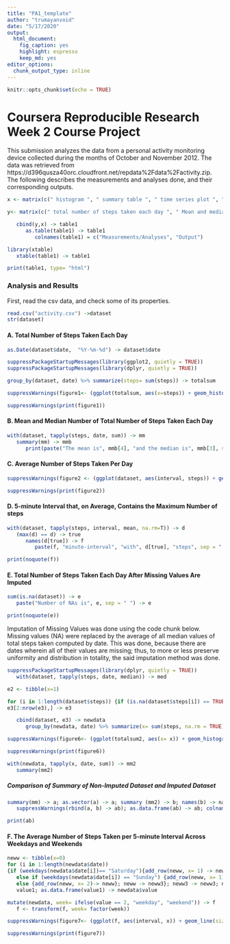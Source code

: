 ---
title: "PA1_template"
author: "trumayanvoid"
date: "5/17/2020"
output:
  html_document: 
    fig_caption: yes
    highlight: espresso
    keep_md: yes
editor_options: 
  chunk_output_type: inline
---

```{r setup, include=FALSE, fig.keep='all'}
knitr::opts_chunk$set(echo = TRUE)
```

Coursera Reproducible Research Week 2 Course Project
=========================================================================

This submission analyzes the data from a personal activity monitoring device collected during the months of October and November 2012. The data was retrieved from https://d396qusza40orc.cloudfront.net/repdata%2Fdata%2Factivity.zip. The following describes the measurements and analyses done, and their corresponding outputs. 

```{r showtable, echo=FALSE, results='asis'}
x <- matrix(c(" histogram ", " summary table ", " time series plot ", " summary ", " histogram ", " panel plot " ))

y<- matrix(c(" total number of steps taken each day ", " Mean and median number of steps taken each day ", " average number of steps taken ", " 5-minute interval that, on average, contains the maximum number of steps ", " total number of steps taken each day after missing values are imputed ", " the average number of steps taken per 5-minute interval across weekdays and weekends " ))

   cbind(y,x) -> table1
      as.table(table1) -> table1
         colnames(table1) = c("Measurements/Analyses", "Output")

library(xtable)
   xtable(table1) -> table1

print(table1, type= "html")
```

### Analysis and Results

First, read the csv data, and check some of its properties.

```{r}
read.csv("activity.csv") ->dataset
str(dataset)
```

#### A. Total Number of Steps Taken Each Day
```{r, results='hide'}
as.Date(dataset$date,  "%Y-%m-%d") -> dataset$date
```
``` {r}
suppressPackageStartupMessages(library(ggplot2, quietly = TRUE))
suppressPackageStartupMessages(library(dplyr, quietly = TRUE))

group_by(dataset, date) %>% summarize(steps= sum(steps)) -> totalsum

suppressWarnings(figure1<- (ggplot(totalsum, aes(x=steps)) + geom_histogram(aes(y=..count.., fill=..count..), binwidth = 800)+ theme_bw(base_family="Times") + labs(y= "Frequency", x= "Total Number of Steps Per Day")))

suppressWarnings(print(figure1))
```

#### B. Mean and Median Number of Total Number of Steps Taken Each Day
```{r}
with(dataset, tapply(steps, date, sum)) -> mm
   summary(mm) -> mmb
      print(paste("The mean is", mmb[4], "and the median is", mmb[3], sep=" "), quote = F)
```

#### C. Average Number of Steps Taken Per Day
```{r}
suppressWarnings(figure2 <- (ggplot(dataset, aes(interval, steps)) + geom_line(stat = "summary", fun= "mean", na.rm = TRUE, color="red") + theme_bw(base_family = "Times") + labs(y= "Average Number of Steps Taken Per Day", x= "Interval (5 minutes)")))

suppressWarnings(print(figure2))
```

#### D. 5-minute Interval that, on Average, Contains the Maximum Number of steps
```{r}
with(dataset, tapply(steps, interval, mean, na.rm=T)) -> d
   (max(d) == d) -> true
      names(d[true]) -> f
         paste(f, "minute-interval", "with", d[true], "steps", sep = " ") -> f 

print(noquote(f))
```

#### E. Total Number of Steps Taken Each Day After Missing Values Are Imputed
```{r}
sum(is.na(dataset)) -> e
   paste("Number of NAs is", e, sep = " ") -> e

print(noquote(e))
```
Imputation of Missing Values was done using the code chunk below. Missing values (NA) were replaced by the average of all median values of total steps taken computed by date. This was done, because there are dates wherein all of their values are missing; thus, to more or less preserve uniformity and distribution in totality, the said imputation method was done.
```{r}
suppressPackageStartupMessages(library(dplyr, quietly = TRUE))
   with(dataset, tapply(steps, date, median)) -> med

e2 <- tibble(x=1)

for (i in 1:length(dataset$steps)) {if (is.na(dataset$steps[i]) == TRUE) {add_row(e2,x=    mean(med, na.rm = T))-> e2} else {add_row(e2,x= dataset$steps[i]) -> e2}; e2 -> e3}; e3 -> e3;
e3[2:nrow(e3),] -> e3

   cbind(dataset, e3) -> newdata
      group_by(newdata, date) %>% summarize(x= sum(steps, na.rm = TRUE)) -> totalsum2

suppressWarnings(figure6<- (ggplot(totalsum2, aes(x= x)) + geom_histogram(aes(y=..count.., fill=..count..), binwidth = 800)+ theme_bw(base_family="Times") + labs(y= "Frequency", x= "Total Number of Steps Per Day")))

suppressWarnings(print(figure6))
```
```{r}
with(newdata, tapply(x, date, sum)) -> mm2
   summary(mm2)
```
##### Comparison of Summary of Non-Imputed Dataset and Imputed Dataset
```{r}
summary(mm) -> a; as.vector(a) -> a; summary (mm2) -> b; names(b) -> name; as.vector(b)-> b;
   suppressWarnings(rbind(a, b) -> ab); as.data.frame(ab) -> ab; colnames(ab) = name; rownames(ab) = c("Non-Imputed Data", "Imputed Data");

print(ab)
```

#### F. The Average Number of Steps Taken per 5-minute Interval Across Weekdays and Weekends
```{r}
neww <- tibble(x=0) 
for (i in 1:length(newdata$date)) 
{if (weekdays(newdata$date[i])== "Saturday"){add_row(neww, x= 1) -> neww} 
   else if (weekdays(newdata$date[i]) == "Sunday") {add_row(neww, x= 1)-> neww}
   else {add_row(neww, x= 2)-> neww}; neww -> neww3}; neww3 -> neww3; neww3[2:nrow(neww3),] -> 
   value1; as.data.frame(value1) -> newdata$value

mutate(newdata, week= ifelse(value == 2, "weekday", "weekend")) -> f
   f <- transform(f, week= factor(week))

suppressWarnings(figure7<- (ggplot(f, aes(interval, x)) + geom_line(size=1, stat = "summary", fun="mean", na.rm = TRUE, aes(color=week))+ theme_bw(base_family="Times") + labs(y= "Total Number of Steps", x= ("Interval (5-minute)")) + facet_grid(week~.) + suppressMessages(geom_smooth(linetype= 3, size= 2, method="lm", se=FALSE, col="steelblue"))))

suppressWarnings(print(figure7))
```

